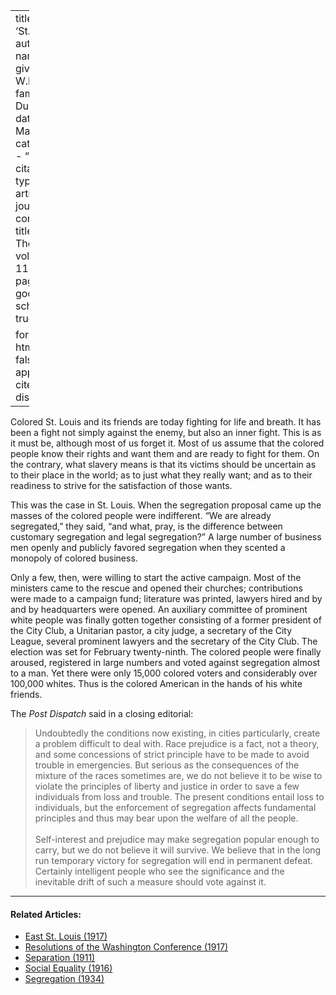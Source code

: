 
---
title: 'St. Louis'
author:
  - name:
      given: W.E.B.
      family: Du Bois
date: Mar. 1916
categories: 
  - ""
citation: 
  type: article-journal
  container-title: The Crisis
  volume: 11
  issue: 5
  page: 240
google-scholar: true

format:
  html:
    toc: false
    appendix-cite-as: display
---



Colored St. Louis and its friends are today fighting for life and breath. It has been a fight not simply against the enemy, but also an inner fight. This is as it must be, although most of us forget it. Most of us assume that the colored people know their rights and want them and are ready to fight for them. On the contrary, what slavery means is that its victims should be uncertain as to their place in the world; as to just what they really want; and as to their readiness to strive for the satisfaction of those wants. 

This was the case in St. Louis. When the segregation proposal came up the masses of the colored people were indifferent. "We are already segregated," they said, "and what, pray, is the difference between customary segregation and legal segregation?" A large number of business men openly and publicly favored segregation when they scented a monopoly of colored business.

Only a few, then, were willing to start the active campaign. Most of the ministers came to the rescue and opened their churches; contributions were made to a campaign fund; literature was printed, lawyers hired and by and by headquarters were opened. An auxiliary committee of prominent white people was finally gotten together consisting of a former president of the City Club, a Unitarian pastor, a city judge, a secretary of the City League, several prominent lawyers and the secretary of the City Club. The election was set for February twenty-ninth. The colored people were finally aroused, registered in large numbers and voted against segregation almost to a man. Yet there were only 15,000 colored voters and considerably over 100,000 whites. Thus is the colored American in the hands of his white friends.

The *Post Dispatch* said in a closing editorial:

> Undoubtedly the conditions now existing, in cities particularly, create a problem difficult to deal with. Race prejudice is a fact, not a theory, and some concessions of strict principle have to be made to avoid trouble in emergencies. But serious as the consequences of the mixture of the races sometimes are, we do not believe it to be wise to violate the principles of liberty and justice in order to save a few individuals from loss and trouble. The present conditions entail loss to individuals, but the enforcement of segregation affects fundamental principles and thus may bear upon the welfare of all the people.   
> &nbsp;   
> Self-interest and prejudice may make segregation popular enough to carry, but we do not believe it will survive. We believe that in the long run temporary victory for segregation will end in permanent defeat. Certainly intelligent people who see the significance and the inevitable drift of such a measure should vote against it.

<!-- Similar articles start here -->

<hr>
#### Related Articles:

* [East St. Louis (1917)](/Volumes/14/05/east_st_louis.html)
* [Resolutions of the Washington Conference (1917)](/Volumes/14/02/resolutions.html)
* [Separation (1911)](/Volumes/01/04/separation.html)
* [Social Equality (1916)](/Volumes/12/01/social_equality.html)
* [Segregation (1934)](/Volumes/41/01/segregation.html)

<!-- Similar articles end here -->